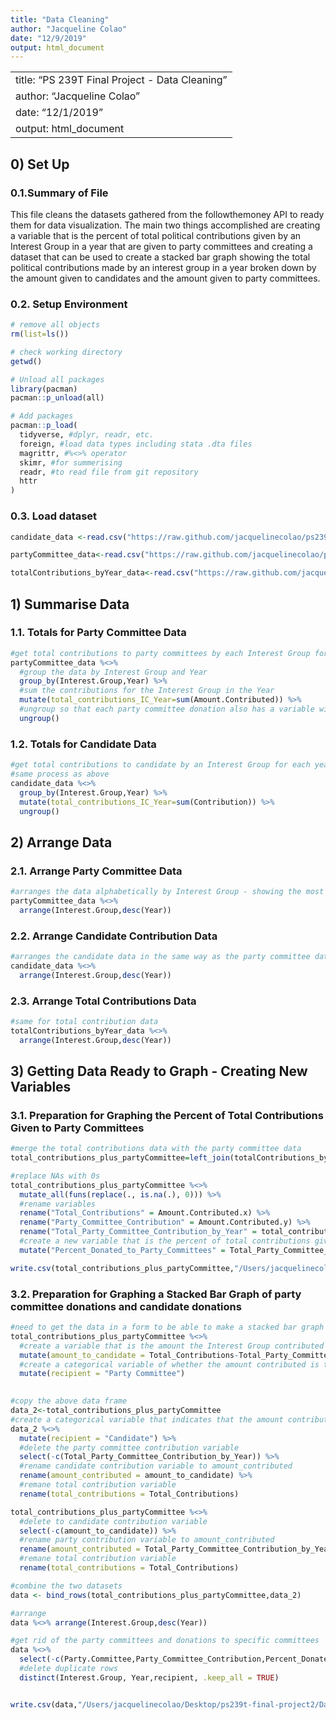 ```yaml
---
title: "Data Cleaning"
author: "Jacqueline Colao"
date: "12/9/2019"
output: html_document
---
```

---
title: "PS 239T Final Project - Data Cleaning"
author: "Jacqueline Colao"
date: "12/1/2019"
output: html_document
---

## 0) Set Up

### 0.1.Summary of File 

This file cleans the datasets gathered from the followthemoney API to ready them for data visualization. The main two things accomplished are creating a variable that is the percent of total political contributions given by an Interest Group in a year that are given to party committees and creating a dataset that can be used to create a stacked bar graph showing the total political contributions made by an interest group in a year broken down by the amount given to candidates and the amount given to party committees. 

### 0.2. Setup Environment

```r
# remove all objects
rm(list=ls())

# check working directory
getwd()

# Unload all packages 
library(pacman)
pacman::p_unload(all)

# Add packages 
pacman::p_load(
  tidyverse, #dplyr, readr, etc.
  foreign, #load data types including stata .dta files 
  magrittr, #%<>% operator
  skimr, #for summerising
  readr, #to read file from git repository
  httr
)

```

### 0.3. Load dataset

```r
candidate_data <-read.csv("https://raw.github.com/jacquelinecolao/ps239t-final-project/master/Data/Raw%20Data/Interest%20Group%20Candidate%20Donations.csv")

partyCommittee_data<-read.csv("https://raw.github.com/jacquelinecolao/ps239t-final-project/master/Data/Raw%20Data/Interest%20Group%20Party%20Committee%20Donations.csv")

totalContributions_byYear_data<-read.csv("https://raw.github.com/jacquelinecolao/ps239t-final-project/master/Data/Raw%20Data/Interest%20Group%20Total%20Contributions.csv")
```

## 1) Summarise Data 

### 1.1. Totals for Party Committee Data 

```r
#get total contributions to party committees by each Interest Group for each year
partyCommittee_data %<>%
  #group the data by Interest Group and Year
  group_by(Interest.Group,Year) %>%
  #sum the contributions for the Interest Group in the Year
  mutate(total_contributions_IC_Year=sum(Amount.Contributed)) %>%
  #ungroup so that each party committee donation also has a variable with the total party committee donations
  ungroup()
```

### 1.2. Totals for Candidate Data 

```r
#get total contributions to candidate by an Interest Group for each year
#same process as above 
candidate_data %<>%
  group_by(Interest.Group,Year) %>%
  mutate(total_contributions_IC_Year=sum(Contribution)) %>%
  ungroup()
```

## 2) Arrange Data

### 2.1. Arrange Party Committee Data 

```r
#arranges the data alphabetically by Interest Group - showing the most recent year first for each Interest Group
partyCommittee_data %<>%
  arrange(Interest.Group,desc(Year)) 
```

### 2.2. Arrange Candidate Contribution Data 

```r
#arranges the candidate data in the same way as the party committee data
candidate_data %<>%
  arrange(Interest.Group,desc(Year))
```


### 2.3. Arrange Total Contributions Data 

```r
#same for total contribution data
totalContributions_byYear_data %<>% 
  arrange(Interest.Group,desc(Year))
```

## 3) Getting Data Ready to Graph - Creating New Variables 

### 3.1. Preparation for Graphing the Percent of Total Contributions Given to Party Committees 

```r
#merge the total contributions data with the party committee data 
total_contributions_plus_partyCommittee=left_join(totalContributions_byYear_data,partyCommittee_data,by=c("Interest.Group","Year"))

#replace NAs with 0s
total_contributions_plus_partyCommittee %<>%
  mutate_all(funs(replace(., is.na(.), 0))) %>%
  #rename variables 
  rename("Total_Contributions" = Amount.Contributed.x) %>%
  rename("Party_Committee_Contribution" = Amount.Contributed.y) %>%
  rename("Total_Party_Committee_Contribution_by_Year" = total_contributions_IC_Year) %>%
  #create a new variable that is the percent of total contributions given to party committees
  mutate("Percent_Donated_to_Party_Committees" = Total_Party_Committee_Contribution_by_Year/Total_Contributions)

write.csv(total_contributions_plus_partyCommittee,"/Users/jacquelinecolao/Desktop/ps239t-final-project2/Data/Cleaned Data for Graphs/Party Committee Data with Total Contribution Variable.csv")
```

### 3.2. Preparation for Graphing a Stacked Bar Graph of party committee donations and candidate donations 

```r
#need to get the data in a form to be able to make a stacked bar graph
total_contributions_plus_partyCommittee %<>%
  #create a variable that is the amount the Interest Group contributed to candidates
  mutate(amount_to_candidate = Total_Contributions-Total_Party_Committee_Contribution_by_Year) %>%
  #create a categorical variable of whether the amount contributed is to a candidate or party committee - here it is to party committees 
  mutate(recipient = "Party Committee")
  

#copy the above data frame 
data_2<-total_contributions_plus_partyCommittee
#create a categorical variable that indicates that the amount contributed is to a candidate 
data_2 %<>%
  mutate(recipient = "Candidate") %>%
  #delete the party committee contribution variable 
  select(-c(Total_Party_Committee_Contribution_by_Year)) %>%
  #rename candidate contribution variable to amount_contributed 
  rename(amount_contributed = amount_to_candidate) %>%
  #remane total contribution variable 
  rename(total_contributions = Total_Contributions)

total_contributions_plus_partyCommittee %<>%
  #delete to candidate contribution variable 
  select(-c(amount_to_candidate)) %>%
  #rename party contribution variable to amount_contributed 
  rename(amount_contributed = Total_Party_Committee_Contribution_by_Year) %>%
  #remane total contribution variable 
  rename(total_contributions = Total_Contributions)

#combine the two datasets 
data <- bind_rows(total_contributions_plus_partyCommittee,data_2)

#arrange
data %<>% arrange(Interest.Group,desc(Year))

#get rid of the party committees and donations to specific committees
data %<>%
  select(-c(Party.Committee,Party_Committee_Contribution,Percent_Donated_to_Party_Committees)) %>%
  #delete duplicate rows
  distinct(Interest.Group, Year,recipient, .keep_all = TRUE)


write.csv(data,"/Users/jacquelinecolao/Desktop/ps239t-final-project2/Data/Cleaned Data for Graphs/Candidate and Party Contribution Data - Stacked Graph.csv" )

```